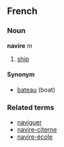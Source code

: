==French==
===Noun===
'''navire''' ''m''

# [[ship]]

====Synonym====
*[[bateau]] (boat)

===Related terms===
*[[naviguer]]
*[[navire-citerne]]
*[[navire-école]]
